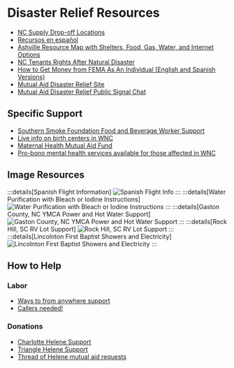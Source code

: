 # Disaster Relief Resources

- [NC Supply Drop-off Locations](https://docs.google.com/spreadsheets/d/16WBfQm6bp93Q4Orii-Ui5kCYcrHmmONAg1vose75EzI/edit?usp=sharing)
- [Recursos en español](https://cryptpad.fr/pad/#/2/pad/edit/QMo6ZedKlx9CG+ZIDMOC86jf/)
- [Ashville Resource Map with Shelters, Food, Gas, Water, and Internet Options](https://helenehelpasheville.ushahidi.io/map)
- [NC Tenants Rights After Natural Disaster](https://www.instagram.com/p/DAm18QwudsD/)
- [How to Get Money from FEMA As An Individual (English and Spanish Versions)](https://u.pcloud.link/publink/show?code=kZVw7A0ZVXtB6CLcOLhn0ccGK8VesRADiDtV)
- [Mutual Aid Disaster Relief Site](https://mutualaiddisasterrelief.org/)
- [Mutual Aid Disaster Relief Public Signal Chat](https://signal.group/#CjQKIGdJDsT1lG1X1XvrXObBj5Mo1l1umHexTEtb88xzQ8X3EhCC6qt_YyoagQrXxBC-XwNT)

## Specific Support
- [Southern Smoke Foundation Food and Beverage Worker Support](https://www.instagram.com/p/DAbRRE3NejW/)
- [Live info on birth centers in WNC](https://docs.google.com/document/d/1U7jNhb30SlFFwOwUX2WS4_UxPNB6yiMkSnAc1VoMedU/edit?usp=drivesdk)
- [Maternal Health Mutual Aid Fund](https://docs.google.com/forms/d/e/1FAIpQLScrOBTRMdJ6h9e6KpNO37FQBNJdc5tyY98UDKZMI6C1uPgrgQ/viewform)
- [Pro-bono mental health services available for those affected in WNC](https://docs.google.com/spreadsheets/d/1XP77E1QEV43vMklyS8fjZ5PnfKR-8Mx4hY50aT417Zk/edit?gid=0#gid=0) 

## Image Resources
:::details[Spanish Flight Information]
![Spanish Flight Info](/disaster-relief/spanish-asheville-flight-instructions.png)
:::
:::details[Water Purification with Bleach or Iodine Instructions]
![Water Purification with Bleach or Iodine Instructions](/disaster-relief/water-purification.jpeg)
:::
:::details[Gaston County, NC YMCA Power and Hot Water Support]
![Gaston County, NC YMCA Power and Hot Water Support](/disaster-relief/gaston-ymca.jpeg)
:::
:::details[Rock Hill, SC RV Lot Support]
![Rock Hill, SC RV Lot Support](/disaster-relief/rock-hill-rv.jpeg)
:::
:::details[Lincolnton First Baptist Showers and Electricity]
![Lincolnton First Baptist Showers and Electricity](/disaster-relief/showers-first-baptist.jpeg)
:::

## How to Help

### Labor
- [Ways to from anywhere support](https://docs.google.com/document/d/1UwomV9zPN8fAdiKAWs3wQmGprkj779zPDCwld4p8joo/edit)
- [Callers needed!](https://www.instagram.com/p/DAhVWXAvwZB/?img_index=2)

### Donations
- [Charlotte Helene Support](https://www.instagram.com/p/DAerHnPppY6/)
- [Triangle Helene Support](https://www.instagram.com/p/DAeA85hPYP0/?img_index=1)
- [Thread of Helene mutual aid requests](https://x.com/antiracistsouth/status/1840211376524144998)
